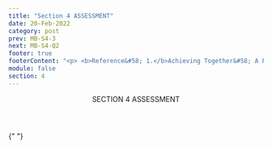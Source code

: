 ```yaml
---
title: "Section 4 ASSESSMENT"
date: 20-Feb-2022
category: post
prev: MB-S4-3
next: MB-S4-Q2
footer: true
footerContent: "<p> <b>Reference&#58; 1.</b>Achieving Together&#58; A Plan to End the HIV Epidemic in Texas. A Status-Neutral Approach&#58; Achieving Together to End the HIV Epidemic. June 18, 2020. Accessed May 19, 2022. https://achievingtogethertx.org/wp-content/uploads/2020/11/Status-Neutral-White-Paper_06182020.pdf</p>"
module: false
section: 4
---
```


<Header>
  SECTION 4<span className="text-red"> ASSESSMENT</span>
</Header>

{" "}

<Quiz
  title="Even if someone tests negative for HIV, they can still enter into the HIV care continuum."
  options="True
  False"
  answer="0"
  response="Even if someone tests negative for HIV, they can still discuss preventive care with their healthcare provider.<sup>1</sup>"
/>
